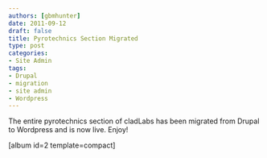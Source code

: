 ```yaml
---
authors: [gbmhunter]
date: 2011-09-12
draft: false
title: Pyrotechnics Section Migrated
type: post
categories:
- Site Admin
tags:
- Drupal
- migration
- site admin
- Wordpress
---
```



The entire pyrotechnics section of cladLabs has been migrated from Drupal to Wordpress and is now live. Enjoy!

[album id=2 template=compact]
